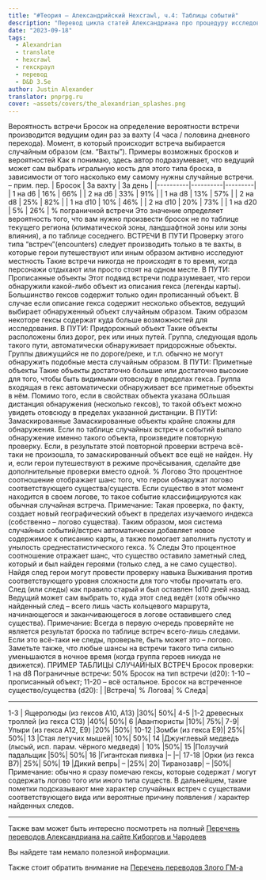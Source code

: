 ```yaml
---
title: "#Теория — Александрийский Hexcrawl, ч.4: Таблицы событий"
description: "Перевод цикла статей Александриана про процедуру исследования гексов в третьей редакции D&D #alexandrian #hexcrawl #dnd3e #translate"
date: "2023-09-18"
tags:
  - Alexandrian
  - translate
  - hexcrawl
  - гекскраул
  - перевод
  - D&D 3.5e
author: Justin Alexander
translator: pnprpg.ru
cover: ~assets/covers/the_alexandrian_splashes.png
---
```


Вероятность встречи
Бросок на определение вероятности встречи производится ведущим один раз за вахту (4 часа / половина дневного перехода). Момент, в который происходит встреча выбирается случайным образом (см. “Вахты”).
Примеры возможных бросков и вероятностей
Как я понимаю, здесь автор подразумевает, что ведущий может сам выбрать игральную кость для этого типа броска, в зависимости от того насколько ему самому нужны случайные встречи. – прим. пер.
| Бросок | За вахту | За день |
|----------|----------|---------|
| 1 на d6 | 16% | 66% |
| 2 на d6 | 33% | 91% |
| 1 на d8 | 13% | 57% |
| 2 на d8 | 25% | 82% |
| 1 на d10 | 10% | 46% |
| 2 на d10 | 20% | 73% |
| 1 на d20 | 5% | 26% |
% пограничной встречи
Это значение определяет вероятность того, что вам нужно произвести бросок не по таблице текущего региона (климатической зоны, ландшафтной зоны или зоны влияния), а по таблице соседнего.
ВСТРЕЧИ В ПУТИ
Проверку этого типа “встреч”(encounters) следует производить только в те вахты, в которые герои путешествуют или иным образом активно исследуют местность Такие встречи никогда не происходят в то время, когда персонажи отдыхают или просто стоят на одном месте.
В ПУТИ: Прописанные объекты
Этот подвид встречи подразумевает, что герои обнаружили какой-либо объект из описания гекса (легенды карты). Большинство гексов содержит только один прописанный объект. В случае если описание гекса содержит несколько объектов, ведущий выбирает обнаруженный объект случайным образом. Таким образом некоторе гексы содержат куда больше возможностей для исследования.
В ПУТИ: Придорожный объект
Такие объекты расположены близ дорог, рек или иных путей. Группа, следующая вдоль такого пути, автоматически обнаруживает придорожные объекты. Группы движущийся не по дороге/реке, и т.п. обычно не могут обнаружить подобные места случайным образом.
В ПУТИ: Приметные объекты
Такие объекты достаточно большие или достаточно высокие для того, чтобы быть видимыми отовсюду в пределах гекса. Группа входящая в гекс автоматически обнаруживает все приметные объекты в нём. Помимо того, если в свойствах объекта указана бОльшая дистанция обнаружения (несколько гексов), то такой объект можно увидеть отовсюду в пределах указанной дистанции.
В ПУТИ: Замаскированные
Замаскированные объекты крайне сложны для обнаружения. Если по таблице случайных встреч и событий выпало обнаружение именно такого объекта, произведите повторную проверку. Если, в результате этой повторной проверки встреча всё-таки не произошла, то замаскированный объект все ещё не найден. Ну и, если герои путешествуют в режиме прочёсывания, сделайте две дополнительные проверки вместо одной.
% Логово
Это процентное соотношение отображает шанс того, что герои обнаружат логово соответствующего существа/существ. Если существо в этот момент находится в своем логове, то такое событие классифицируются как обычная случайная встреча.
Примечание: Такая проверка, по факту, создает новый географический объект в пределах изучаемого индекса (собственно – логово существа). Таким образом, моя система случайных событий/встреч автоматически добавляет новое содержимое к описанию карты, а также помогает заполнить пустоту и унылость среднестатистического гекса.
% Следы
Это процентное соотношение отражает шанс, что существо оставило заметный след, который и был найден героями (только след, а не само существо). Найдя след герои могут провести проверку навыка Выживания против соответствующего уровня сложности для того чтобы прочитать его. След (или следы) как правило старый и был оставлен 1d10 дней назад. Ведущий может сам выбрать то, куда этот след ведёт (хотя обычно найденный след – всего лишь часть кольцевого маршрута, начинающегося и заканчивающегося в логове оставившего след существа).
Примечание: Всегда в первую очередь проверяйте не является результат броска по таблице встреч всего-лишь следами. Если это всё-таки не следы, проверьте, быть может это – логово. Заметьте также, что любые шансы на встречи такого типа сильно уменьшаются в ночное время (когда группа героев никуда не движется).
ПРИМЕР ТАБЛИЦЫ СЛУЧАЙНЫХ ВСТРЕЧ
Бросок проверки: 1 на d8
Пограничные встречи: 50%
Бросок на тип встречи (d20):
1-10 – прописанный объект;
11-20 – всё остальное.
Бросок на встреченное существо/существа (d20):
| |Встреча| % Логова| % Следа|

---

1-3 | Ящеролюды (из гексов A10, A13) |30%| 50%|
4-5 |1-2 древесных троллей (из гекса C13) |40%| 50%|
6 |Авантюристы |10%| 75%|
7-9| Упыри (из гекса A12, E9) |20% |50%|
10-12 |Зомби (из гекса E9)| 25%| 50%|
13 |Стая летучих мышей| 10%| 50%|
14 |Джунглевый медведь (лысый, исп. парам. чёрного медведя) | 10% |50%|
15 |Ползучий падальщик |50%| 50%|
16 |Гигантская пиявка |– |–|
17-18 |Орки (из гекса B7)| 25%| 50%|
19 |Дикий вепрь| – |25%|
20| Тиранозавр| – |50%|
Примечание: обычно я сразу помечаю гексы, которые содержат / могут содержать логово того или иного типа существ. В дальнейшем, такие пометки подсказывают мне характер случайных встреч с существами соответствующего вида или вероятные причину появления / характер найденных следов.

---

Также вам может быть интересно посмотреть на полный
[Перечень переводов Александриана на сайте Киборгов и Чародеев](/posts/translations/alexandrian-index)

Вы найдете там немало полезной информации.

Также стоит обратить внимание на [Перечень переводов Злого ГМ-а](/posts/translations/angrygm-index)
